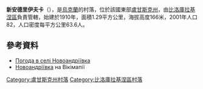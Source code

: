 {{coord|49|42|8|N|38|46|28|E|scale:100000|display=title}}

'''新安德里伊夫卡'''（{{lang-uk|Новоандріївка}}），是[[烏克蘭|烏克蘭]]的村落，位於該國東部[[盧甘斯克州|盧甘斯克州]]，由[[比洛庫拉基涅區|比洛庫拉基涅區]]負責管轄，始建於1910年，面積1.29平方公里，海拔高度166米，2001年人口82，人口密度每平方公里63.6人。

==參考資料==
* [http://weather.in.ua/ua/lyganskaja/17395 Погода в селі Новоандріївка] {{Wayback|url=http://weather.in.ua/ua/lyganskaja/17395 |date=20161003062256 }}
* [http://wikimapia.org/29100251/uk/Новоандріївка Новоандріївка] {{Wayback|url=http://wikimapia.org/29100251/uk/%D0%9D%D0%BE%D0%B2%D0%BE%D0%B0%D0%BD%D0%B4%D1%80%D1%96%D1%97%D0%B2%D0%BA%D0%B0 |date=20161003191129 }} на Вікімапії

{{DEFAULTSORT:Новоандріївка}}
[[Category:盧甘斯克州村落|Category:盧甘斯克州村落]]
[[Category:比洛庫拉基涅區村落|Category:比洛庫拉基涅區村落]]


{{Luhansk-geo-stub}}